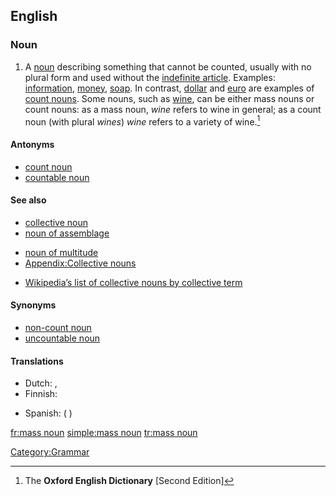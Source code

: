 ==English==
{{rfc|<s>Copyright violation?</s> Definition needs trimming}}
{{wikipedia}}

===Noun===
{{en-noun|sg=[[mass]] [[noun]]}}

# A [[noun]] describing something that cannot be counted, usually with no plural form and used without the [[indefinite article]]. Examples: [[information]], [[money]], [[soap]].  In contrast, [[dollar]] and [[euro]] are examples of [[count noun]]s. Some nouns, such as [[wine]], can be either mass nouns or count nouns: as a mass noun, ''wine'' refers to wine in general; as a count noun (with plural ''wines'') ''wine'' refers to a variety of wine.<ref name="OED-def">The '''Oxford English Dictionary''' [Second Edition]</ref>

====Antonyms====
* [[count noun]]
* [[countable noun]]

====See also====
{{rel-top3|See also}}
* [[collective noun]]
* [[noun of assemblage]]
{{rel-mid3}}
* [[noun of multitude]]
* [[Appendix:Collective nouns]]
{{rel-mid3}}
* [[w:List of collective nouns by collective term|Wikipedia’s list of collective nouns by collective term]]
{{rel-bottom}}

====Synonyms====
* [[non-count noun]]
* [[uncountable noun]]

====Translations====
{{checktrans-top}}
* Dutch: {{t|nl|niet-telbaar zelfstandig naamwoord|n}}, {{t|nl|niet-telbaar substantief|n}}
* Finnish: {{t|fi|ainesana}}
{{checktrans-mid}}
* Spanish: {{t|es|nombre incontable|m}} ({{t+|es|de}} {{t+|es|sustancia}})
{{checktrans-bottom}}

[[Category:Grammar]]

[[fr:mass noun]]
[[simple:mass noun]]
[[tr:mass noun]]